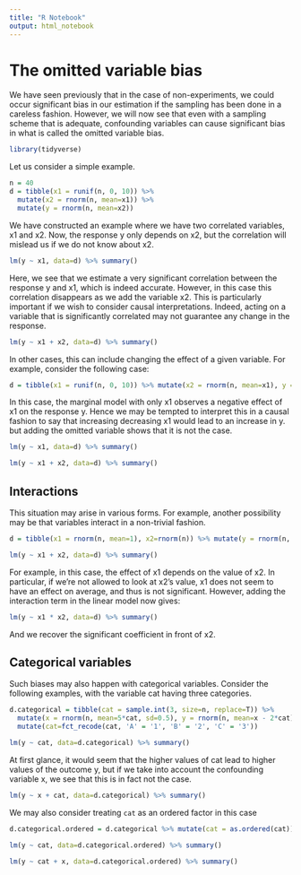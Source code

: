 ```yaml
---
title: "R Notebook"
output: html_notebook
---
```


# The omitted variable bias

We have seen previously that in the case of non-experiments, we could occur significant
bias in our estimation if the sampling has been done in a careless fashion. However, we will
now see that even with a sampling scheme that is adequate, confounding variables can cause
significant bias in what is called the omitted variable bias.

```r
library(tidyverse)
```

Let us consider a simple example.
```r
n = 40
d = tibble(x1 = runif(n, 0, 10)) %>%
  mutate(x2 = rnorm(n, mean=x1)) %>%
  mutate(y = rnorm(n, mean=x2))
```


We have constructed an example where we have two correlated variables, x1 and x2. Now,
the response y only depends on x2, but the correlation will mislead us if we do not
know about x2.
```r
lm(y ~ x1, data=d) %>% summary()
```

Here, we see that we estimate a very significant correlation between the response y and x1, which
is indeed accurate. However, in this case this correlation disappears as we add the variable x2.
This is particularly important if we wish to consider causal interpretations. Indeed, acting on
a variable that is significantly correlated may not guarantee any change in the response.
```r
lm(y ~ x1 + x2, data=d) %>% summary()
```

In other cases, this can include changing the effect of a given variable.
For example, consider the following case:
```r
d = tibble(x1 = runif(n, 0, 10)) %>% mutate(x2 = rnorm(n, mean=x1), y = rnorm(n, mean=x1 - 2*x2))
```
In this case, the marginal model with only x1 observes a negative effect of x1 on the response
y. Hence we may be tempted to interpret this in a causal fashion to say that increasing decreasing
x1 would lead to an increase in y. but adding the omitted variable shows that it is not the case.

```r
lm(y ~ x1, data=d) %>% summary()
```

```r
lm(y ~ x1 + x2, data=d) %>% summary()
```

## Interactions

This situation may arise in various forms. For example, another possibility may be that variables
interact in a non-trivial fashion.
```r
d = tibble(x1 = rnorm(n, mean=1), x2=rnorm(n)) %>% mutate(y = rnorm(n, mean= x2 * x1 - x2))
```

```r
lm(y ~ x1 + x2, data=d) %>% summary()
```

For example, in this case, the effect of x1 depends on the value of x2. In particular, if we're not
allowed to look at x2's value, x1 does not seem to have an effect on average, and thus is not
significant. However, adding the interaction term in the linear model now gives:
```r
lm(y ~ x1 * x2, data=d) %>% summary()
```
And we recover the significant coefficient in front of x2.

## Categorical variables

Such biases may also happen with categorical variables. Consider the following examples,
with the variable cat having three categories.

```r
d.categorical = tibble(cat = sample.int(3, size=n, replace=T)) %>%
  mutate(x = rnorm(n, mean=5*cat, sd=0.5), y = rnorm(n, mean=x - 2*cat), cat=factor(cat)) %>%
  mutate(cat=fct_recode(cat, 'A' = '1', 'B' = '2', 'C' = '3'))
```

```r
lm(y ~ cat, data=d.categorical) %>% summary()
```

At first glance, it would seem that the higher values of cat lead to higher
values of the outcome y, but if we take into account the confounding variable
x, we see that this is in fact not the case.

```r
lm(y ~ x + cat, data=d.categorical) %>% summary()
```

We may also consider treating `cat` as an ordered factor in this case
```r
d.categorical.ordered = d.categorical %>% mutate(cat = as.ordered(cat))
```

```r
lm(y ~ cat, data=d.categorical.ordered) %>% summary()
```

```r
lm(y ~ cat + x, data=d.categorical.ordered) %>% summary()
```

